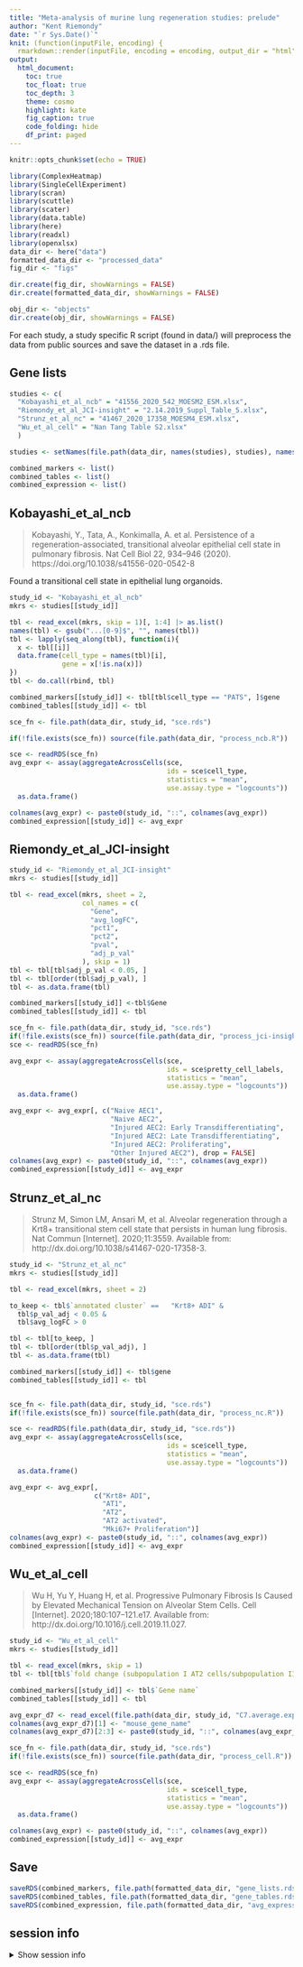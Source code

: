 ```yaml
---
title: "Meta-analysis of murine lung regeneration studies: prelude"
author: "Kent Riemondy"
date: "`r Sys.Date()`"
knit: (function(inputFile, encoding) {
  rmarkdown::render(inputFile, encoding = encoding, output_dir = "html") })
output:
  html_document:
    toc: true
    toc_float: true
    toc_depth: 3
    theme: cosmo
    highlight: kate
    fig_caption: true
    code_folding: hide
    df_print: paged
---
```


```r
knitr::opts_chunk$set(echo = TRUE)
```

```r
library(ComplexHeatmap)
library(SingleCellExperiment)
library(scran)
library(scuttle)
library(scater)
library(data.table)
library(here)
library(readxl)
library(openxlsx)
data_dir <- here("data")
formatted_data_dir <- "processed_data"
fig_dir <- "figs"

dir.create(fig_dir, showWarnings = FALSE)
dir.create(formatted_data_dir, showWarnings = FALSE)

obj_dir <- "objects"
dir.create(obj_dir, showWarnings = FALSE)
```

For each study, a study specific R script  (found in data/) will preprocess the data from public sources and save the dataset in a .rds file. 

## Gene lists

```r
studies <- c(
  "Kobayashi_et_al_ncb" = "41556_2020_542_MOESM2_ESM.xlsx",
  "Riemondy_et_al_JCI-insight" = "2.14.2019_Suppl_Table_5.xlsx",
  "Strunz_et_al_nc" = "41467_2020_17358_MOESM4_ESM.xlsx",
  "Wu_et_al_cell" = "Nan Tang Table S2.xlsx"
  )

studies <- setNames(file.path(data_dir, names(studies), studies), names(studies))

combined_markers <- list()
combined_tables <- list()
combined_expression <- list()
```

## Kobayashi_et_al_ncb


>Kobayashi, Y., Tata, A., Konkimalla, A. et al. Persistence of a regeneration-associated, transitional alveolar epithelial cell state in pulmonary fibrosis. Nat Cell Biol 22, 934–946 (2020). https://doi.org/10.1038/s41556-020-0542-8

Found a transitional cell state in epithelial lung organoids. 

```r
study_id <- "Kobayashi_et_al_ncb"
mkrs <- studies[[study_id]]

tbl <- read_excel(mkrs, skip = 1)[, 1:4] |> as.list()
names(tbl) <- gsub("...[0-9]$", "", names(tbl))
tbl <- lapply(seq_along(tbl), function(i){
  x <- tbl[[i]]
  data.frame(cell_type = names(tbl)[i],
             gene = x[!is.na(x)])
})
tbl <- do.call(rbind, tbl)

combined_markers[[study_id]] <- tbl[tbl$cell_type == "PATS", ]$gene
combined_tables[[study_id]] <- tbl

sce_fn <- file.path(data_dir, study_id, "sce.rds")

if(!file.exists(sce_fn)) source(file.path(data_dir, "process_ncb.R"))

sce <- readRDS(sce_fn)
avg_expr <- assay(aggregateAcrossCells(sce,
                                       ids = sce$cell_type,
                                       statistics = "mean",
                                       use.assay.type = "logcounts")) |>
  as.data.frame()

colnames(avg_expr) <- paste0(study_id, "::", colnames(avg_expr))
combined_expression[[study_id]] <- avg_expr
```

## Riemondy_et_al_JCI-insight

```r
study_id <- "Riemondy_et_al_JCI-insight"
mkrs <- studies[[study_id]]

tbl <- read_excel(mkrs, sheet = 2,
                  col_names = c(
                    "Gene",
                    "avg_logFC",
                    "pct1",
                    "pct2",
                    "pval",
                    "adj_p_val"
                  ), skip = 1) 
tbl <- tbl[tbl$adj_p_val < 0.05, ]
tbl <- tbl[order(tbl$adj_p_val), ] 
tbl <- as.data.frame(tbl)

combined_markers[[study_id]] <-tbl$Gene
combined_tables[[study_id]] <- tbl

sce_fn <- file.path(data_dir, study_id, "sce.rds")
if(!file.exists(sce_fn)) source(file.path(data_dir, "process_jci-insight.R"))
sce <- readRDS(sce_fn)

avg_expr <- assay(aggregateAcrossCells(sce,
                                       ids = sce$pretty_cell_labels,
                                       statistics = "mean",
                                       use.assay.type = "logcounts")) |>
  as.data.frame()

avg_expr <- avg_expr[, c("Naive AEC1",
                         "Naive AEC2",
                         "Injured AEC2: Early Transdifferentiating",
                         "Injured AEC2: Late Transdifferentiating", 
                         "Injured AEC2: Proliferating", 
                         "Other Injured AEC2"), drop = FALSE]
colnames(avg_expr) <- paste0(study_id, "::", colnames(avg_expr))
combined_expression[[study_id]] <- avg_expr
```

## Strunz_et_al_nc


>
Strunz M, Simon LM, Ansari M, et al. Alveolar regeneration through a Krt8+ transitional stem cell state that persists in human lung fibrosis. Nat Commun [Internet]. 2020;11:3559. Available from: http://dx.doi.org/10.1038/s41467-020-17358-3.

```r
study_id <- "Strunz_et_al_nc"
mkrs <- studies[[study_id]]

tbl <- read_excel(mkrs, sheet = 2)

to_keep <- tbl$`annotated cluster` ==	"Krt8+ ADI" & 
  tbl$p_val_adj < 0.05 & 
  tbl$avg_logFC > 0

tbl <- tbl[to_keep, ]
tbl <- tbl[order(tbl$p_val_adj), ] 
tbl <- as.data.frame(tbl)

combined_markers[[study_id]] <- tbl$gene
combined_tables[[study_id]] <- tbl


sce_fn <- file.path(data_dir, study_id, "sce.rds")
if(!file.exists(sce_fn)) source(file.path(data_dir, "process_nc.R"))

sce <- readRDS(file.path(data_dir, study_id, "sce.rds"))
avg_expr <- assay(aggregateAcrossCells(sce,
                                       ids = sce$cell_type,
                                       statistics = "mean",
                                       use.assay.type = "logcounts")) |>
  as.data.frame()

avg_expr <- avg_expr[,
                     c("Krt8+ ADI",
                       "AT1",
                       "AT2",
                       "AT2 activated",
                       "Mki67+ Proliferation")]
colnames(avg_expr) <- paste0(study_id, "::", colnames(avg_expr))
combined_expression[[study_id]] <- avg_expr
```

## Wu_et_al_cell

>Wu H, Yu Y, Huang H, et al. Progressive Pulmonary Fibrosis Is Caused by Elevated Mechanical Tension on Alveolar Stem Cells. Cell [Internet]. 2020;180:107–121.e17. Available from: http://dx.doi.org/10.1016/j.cell.2019.11.027.

```r
study_id <- "Wu_et_al_cell"
mkrs <- studies[[study_id]]

tbl <- read_excel(mkrs, skip = 1) 
tbl <- tbl[tbl$`fold change (subpopulation I AT2 cells/subpopulation II AT2 cells)` > 0, ]

combined_markers[[study_id]] <- tbl$`Gene name`
combined_tables[[study_id]] <- tbl

avg_expr_d7 <- read_excel(file.path(data_dir, study_id, "C7.average.exp.xlsx"))
colnames(avg_expr_d7)[1] <- "mouse_gene_name" 
colnames(avg_expr_d7)[2:3] <- paste0(study_id, "::", colnames(avg_expr_d7)[2:3], "_d7")

sce_fn <- file.path(data_dir, study_id, "sce.rds")
if(!file.exists(sce_fn)) source(file.path(data_dir, "process_cell.R"))

sce <- readRDS(sce_fn)
avg_expr <- assay(aggregateAcrossCells(sce,
                                       ids = sce$cell_type,
                                       statistics = "mean",
                                       use.assay.type = "logcounts")) |>
  as.data.frame()

colnames(avg_expr) <- paste0(study_id, "::", colnames(avg_expr))
combined_expression[[study_id]] <- avg_expr
```


## Save 

```r
saveRDS(combined_markers, file.path(formatted_data_dir, "gene_lists.rds"))
saveRDS(combined_tables, file.path(formatted_data_dir, "gene_tables.rds"))
saveRDS(combined_expression, file.path(formatted_data_dir, "avg_expression.rds"))
```

## session info

<details><summary>Show session info</summary>

```r
sessionInfo()
```

</details>
